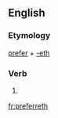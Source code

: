 ==English==

===Etymology===
[[prefer]] + [[-eth]]

===Verb===
{{en-verb form}}

# {{en-archaic third-person singular of|prefer}}

[[fr:preferreth]]